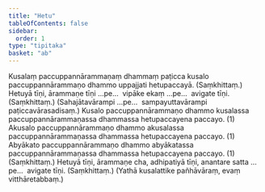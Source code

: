 ```yaml
---
title: "Hetu"
tableOfContents: false
sidebar:
  order: 1
type: "tipitaka"
basket: "ab"
---
```



<DynamicBreadcrumb />

<Division number="76">

<Paragraph number="252">
Kusalaṃ paccuppannārammaṇaṃ dhammaṃ paṭicca kusalo paccuppannārammaṇo dhammo uppajjati hetupaccayā. (Saṃkhittaṃ.)
</Paragraph>

<Paragraph number="253">
Hetuyā tīṇi, ārammaṇe tīṇi …pe…  vipāke ekaṃ …pe…  avigate tīṇi. (Saṃkhittaṃ.)
</Paragraph>

<Paragraph number="254">
(Sahajātavārampi …pe…  sampayuttavārampi paṭiccavārasadisaṃ.)
</Paragraph>

</Division>
<Division number="77">

<Paragraph number="255">
Kusalo paccuppannārammaṇo dhammo kusalassa paccuppannārammaṇassa dhammassa hetupaccayena paccayo. (1)
</Paragraph>

<Paragraph number="256">
Akusalo paccuppannārammaṇo dhammo akusalassa paccuppannārammaṇassa dhammassa hetupaccayena paccayo. (1)
</Paragraph>

<Paragraph number="257">
Abyākato paccuppannārammaṇo dhammo abyākatassa paccuppannārammaṇassa dhammassa hetupaccayena paccayo. (1) (Saṃkhittaṃ.)
</Paragraph>

<Paragraph number="258">
Hetuyā tīṇi, ārammaṇe cha, adhipatiyā tīṇi, anantare satta …pe…  avigate tīṇi. (Saṃkhittaṃ.)
</Paragraph>

<Paragraph number="259">
(Yathā kusalattike pañhāvāraṃ, evaṃ vitthāretabbaṃ.)
</Paragraph>
</Division>